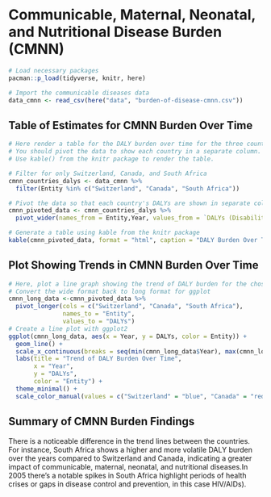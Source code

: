 # Communicable, Maternal, Neonatal, and Nutritional Disease Burden (CMNN)

```r
# Load necessary packages
pacman::p_load(tidyverse, knitr, here)

# Import the communicable diseases data
data_cmnn <- read_csv(here("data", "burden-of-disease-cmnn.csv"))
```

## Table of Estimates for CMNN Burden Over Time

```r
# Here render a table for the DALY burden over time for the three countries 
# You should pivot the data to show each country in a separate column.
# Use kable() from the knitr package to render the table.

# Filter for only Switzerland, Canada, and South Africa
cmnn_countries_dalys <- data_cmnn %>%
  filter(Entity %in% c("Switzerland", "Canada", "South Africa"))

# Pivot the data so that each country's DALYs are shown in separate columns
cmnn_pivoted_data <- cmnn_countries_dalys %>%
  pivot_wider(names_from = Entity,Year, values_from = `DALYs (Disability-Adjusted Life Years) - Communicable, maternal, neonatal, and nutritional diseases - Sex: Both - Age: Age-standardized (Rate)`)

# Generate a table using kable from the knitr package
kable(cmnn_pivoted_data, format = "html", caption = "DALY Burden Over Time for Switzerland, Canada, and South Africa")
```

## Plot Showing Trends in CMNN Burden Over Time

```r
# Here, plot a line graph showing the trend of DALY burden for the chosen countries over time. You can use ggplot2 to create this plot. Each country's line should be a different color.
# Convert the wide format back to long format for ggplot
cmnn_long_data <-cmnn_pivoted_data %>%
  pivot_longer(cols = c("Switzerland", "Canada", "South Africa"),
               names_to = "Entity",
               values_to = "DALYs")
# Create a line plot with ggplot2
ggplot(cmnn_long_data, aes(x = Year, y = DALYs, color = Entity)) +
  geom_line() + 
  scale_x_continuous(breaks = seq(min(cmnn_long_data$Year), max(cmnn_long_data$Year), by = 5)) +
  labs(title = "Trend of DALY Burden Over Time",
       x = "Year",
       y = "DALYs",
       color = "Entity") +
  theme_minimal() +
  scale_color_manual(values = c("Switzerland" = "blue", "Canada" = "red", "South Africa" = "green"))

```

## Summary of CMNN Burden Findings

There is a noticeable difference in the trend lines between the countries. For instance, South Africa shows a higher and more volatile DALY burden over the years compared to Switzerland and Canada, indicating a greater impact of communicable, maternal, neonatal, and nutritional diseases.In 2005 there's a notable spikes in South Africa highlight periods of health crises or gaps in disease control and prevention, in this case HIV/AIDs).
